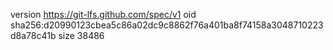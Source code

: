 version https://git-lfs.github.com/spec/v1
oid sha256:d20990123cbea5c86a02dc9c8862f76a401ba8f74158a3048710223d8a78c41b
size 38486
